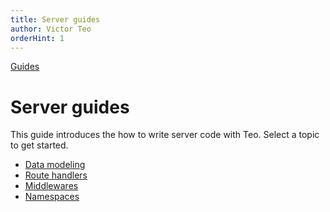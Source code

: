 ```yaml
---
title: Server guides
author: Victor Teo
orderHint: 1
---
```


<div className="breadcrumbs">
  <span className="breadcrumb">
    <a href="/guides">Guides</a>
  </span>
</div>

# Server guides

This guide introduces the how to write server code with Teo. Select a topic to get started.

* [Data modeling](/guides/server-guides/data-modeling)
* [Route handlers](/guides/server-guides/route-handlers)
* [Middlewares](/guides/server-guides/middlewares)
* [Namespaces](/guides/server-guides/namespaces)
